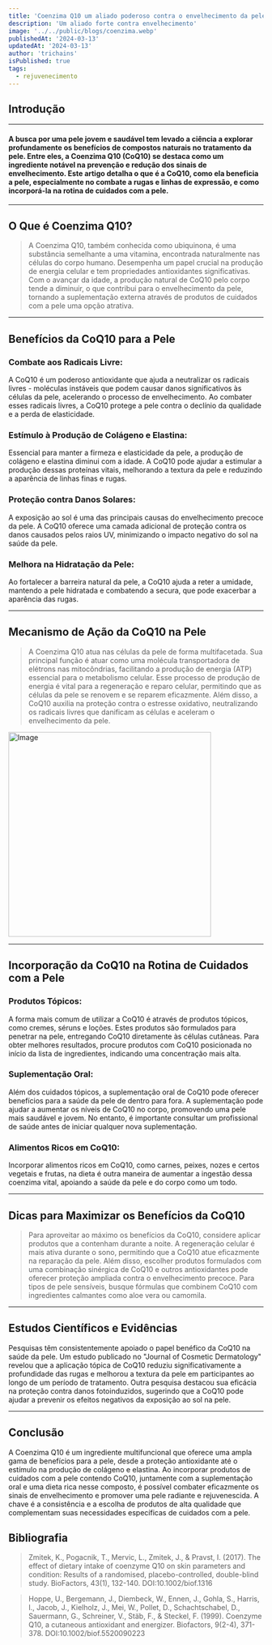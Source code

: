 ```yaml
---
title: 'Coenzima Q10 um aliado poderoso contra o envelhecimento da pele.'
description: 'Um aliado forte contra envelhecimento'
image: '../../public/blogs/coenzima.webp'
publishedAt: '2024-03-13'
updatedAt: '2024-03-13'
author: 'trichains'
isPublished: true
tags:
  - rejuvenecimento
---
```

## Introdução
---
 #### A busca por uma pele jovem e saudável tem levado a ciência a explorar profundamente os benefícios de compostos naturais no tratamento da pele. Entre eles, a Coenzima Q10 (CoQ10) se destaca como um ingrediente notável na prevenção e redução dos sinais de envelhecimento. Este artigo detalha o que é a CoQ10, como ela beneficia a pele, especialmente no combate a rugas e linhas de expressão, e como incorporá-la na rotina de cuidados com a pele.

---

## O Que é Coenzima Q10?


> A Coenzima Q10, também conhecida como ubiquinona, é uma substância semelhante a uma vitamina, encontrada naturalmente nas células do corpo humano. Desempenha um papel crucial na produção de energia celular e tem propriedades antioxidantes significativas. Com o avançar da idade, a produção natural de CoQ10 pelo corpo tende a diminuir, o que contribui para o envelhecimento da pele, tornando a suplementação externa através de produtos de cuidados com a pele uma opção atrativa.

---

## Benefícios da CoQ10 para a Pele

### Combate aos Radicais Livre:
 A CoQ10 é um poderoso antioxidante que ajuda a neutralizar os radicais livres - moléculas instáveis que podem causar danos significativos às células da pele, acelerando o processo de envelhecimento. Ao combater esses radicais livres, a CoQ10 protege a pele contra o declínio da qualidade e a perda de elasticidade.

### Estímulo à Produção de Colágeno e Elastina:
  Essencial para manter a firmeza e elasticidade da pele, a produção de colágeno e elastina diminui com a idade. A CoQ10 pode ajudar a estimular a produção dessas proteínas vitais, melhorando a textura da pele e reduzindo a aparência de linhas finas e rugas.

### Proteção contra Danos Solares:
  A exposição ao sol é uma das principais causas do envelhecimento precoce da pele. A CoQ10 oferece uma camada adicional de proteção contra os danos causados pelos raios UV, minimizando o impacto negativo do sol na saúde da pele.

### Melhora na Hidratação da Pele: 
  Ao fortalecer a barreira natural da pele, a CoQ10 ajuda a reter a umidade, mantendo a pele hidratada e combatendo a secura, que pode exacerbar a aparência das rugas.

---

## Mecanismo de Ação da CoQ10 na Pele

> A Coenzima Q10 atua nas células da pele de forma multifacetada. Sua principal função é atuar como uma molécula transportadora de elétrons nas mitocôndrias, facilitando a produção de energia (ATP) essencial para o metabolismo celular. Esse processo de produção de energia é vital para a regeneração e reparo celular, permitindo que as células da pele se renovem e se reparem eficazmente. Além disso, a CoQ10 auxilia na proteção contra o estresse oxidativo, neutralizando os radicais livres que danificam as células e aceleram o envelhecimento da pele.

<Image
  src="/blogs/Q10.png"
  width="400"
  height="404"
  alt="Image"
  sizes="100vw"
/>

---

## Incorporação da CoQ10 na Rotina de Cuidados com a Pele

### Produtos Tópicos: 
A forma mais comum de utilizar a CoQ10 é através de produtos tópicos, como cremes, séruns e loções. Estes produtos são formulados para penetrar na pele, entregando CoQ10 diretamente às células cutâneas. Para obter melhores resultados, procure produtos com CoQ10 posicionada no início da lista de ingredientes, indicando uma concentração mais alta.

### Suplementação Oral: 
Além dos cuidados tópicos, a suplementação oral de CoQ10 pode oferecer benefícios para a saúde da pele de dentro para fora. A suplementação pode ajudar a aumentar os níveis de CoQ10 no corpo, promovendo uma pele mais saudável e jovem. No entanto, é importante consultar um profissional de saúde antes de iniciar qualquer nova suplementação.

### Alimentos Ricos em CoQ10:
Incorporar alimentos ricos em CoQ10, como carnes, peixes, nozes e certos vegetais e frutas, na dieta é outra maneira de aumentar a ingestão dessa coenzima vital, apoiando a saúde da pele e do corpo como um todo.

---

## Dicas para Maximizar os Benefícios da CoQ10

> Para aproveitar ao máximo os benefícios da CoQ10, considere aplicar produtos que a contenham durante a noite. A regeneração celular é mais ativa durante o sono, permitindo que a CoQ10 atue eficazmente na reparação da pele. Além disso, escolher produtos formulados com uma combinação sinérgica de CoQ10 e outros antioxidantes pode oferecer proteção ampliada contra o envelhecimento precoce. Para tipos de pele sensíveis, busque fórmulas que combinem CoQ10 com ingredientes calmantes como aloe vera ou camomila.

---

## Estudos Científicos e Evidências

Pesquisas têm consistentemente apoiado o papel benéfico da CoQ10 na saúde da pele. Um estudo publicado no "Journal of Cosmetic Dermatology" revelou que a aplicação tópica de CoQ10 reduziu significativamente a profundidade das rugas e melhorou a textura da pele em participantes ao longo de um período de tratamento. Outra pesquisa destacou sua eficácia na proteção contra danos fotoinduzidos, sugerindo que a CoQ10 pode ajudar a prevenir os efeitos negativos da exposição ao sol na pele.

---


## Conclusão

A Coenzima Q10 é um ingrediente multifuncional que oferece uma ampla gama de benefícios para a pele, desde a proteção antioxidante até o estímulo na produção de colágeno e elastina. Ao incorporar produtos de cuidados com a pele contendo CoQ10, juntamente com a suplementação oral e uma dieta rica nesse composto, é possível combater eficazmente os sinais de envelhecimento e promover uma pele radiante e rejuvenescida. A chave é a consistência e a escolha de produtos de alta qualidade que complementam suas necessidades específicas de cuidados com a pele.


## Bibliografia

> Zmitek, K., Pogacnik, T., Mervic, L., Zmitek, J., & Pravst, I. (2017). The effect of dietary intake of coenzyme Q10 on skin parameters and condition: Results of a randomised, placebo-controlled, double-blind study. BioFactors, 43(1), 132-140. DOI:10.1002/biof.1316


>  Hoppe, U., Bergemann, J., Diembeck, W., Ennen, J., Gohla, S., Harris, I., Jacob, J., Kielholz, J., Mei, W., Pollet, D., Schachtschabel, D., Sauermann, G., Schreiner, V., Stäb, F., & Steckel, F. (1999). Coenzyme Q10, a cutaneous antioxidant and energizer. Biofactors, 9(2-4), 371-378. DOI:10.1002/biof.5520090223




